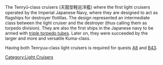 The Tenryū-class cruisers (天龍型軽巡洋艦) where the first light cruisers operated by the Imperial Japanese Navy, where they are designed to act as flagships for destroyer flotillas. The design represented an intermediate class between the light cruiser and the destroyer (thus calling them as torpedo division). They are also the first ships in the Japanese navy to be armed with [[61cm_Triple_Torpedo_Mount|triple torpedo tubes]]. Later on, they were succeeded by the larger and more and versatile Kuma-class.

Having both Tenryuu-class light cruisers is required for quests [[Quests#A8|A8]] and [[Quests#B43|B43]].
[[Category:Light Cruisers]]
